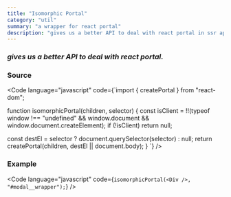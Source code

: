 ```yaml
---
title: "Isomorphic Portal"
category: "util"
summary: "a wrapper for react portal"
description: "gives us a better API to deal with react portal in ssr apps."
---
```


### _gives us a better API to deal with react portal._

### Source

<Code
  language="javascript"
  code={`import { createPortal } from "react-dom";
  
function isomorphicPortal(children, selector) {
  const isClient = !!(typeof window !== "undefined" && window.document && window.document.createElement);
  if (!isClient) return null;
  
  const destEl = selector ? document.querySelector(selector) : null;
  return createPortal(children, destEl || document.body);
}
`}
/>

### Example

<Code
  language="javascript"
  code={`isomorphicPortal(<Div />, "#modal__wrapper");`}
/>
